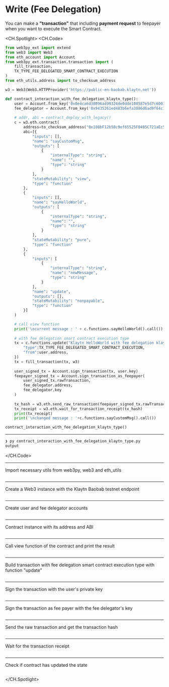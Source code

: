 # Write (Fee Delegation)
You can make a **"transaction"** that including **payment request** to feepayer when you want to execute the Smart Contract.


<CH.Spotlight>
<CH.Code>

```py contract_interaction_with_fee_delegation_klaytn_type.py
from web3py_ext import extend
from web3 import Web3
from eth_account import Account
from web3py_ext.transaction.transaction import (
    fill_transaction,
    TX_TYPE_FEE_DELEGATED_SMART_CONTRACT_EXECUTION
)
from eth_utils.address import to_checksum_address

w3 = Web3(Web3.HTTPProvider('https://public-en-baobab.klaytn.net'))

def contract_interaction_with_fee_delegation_klaytn_type():
    user = Account.from_key('0x0e4ca6d38096ad99324de0dde108587e5d7c600165ae4cd6c2462c597458c2b8')
    fee_delegator = Account.from_key('0x9435261ed483b6efa3886d6ad9f64c12078a0e28d8d80715c773e16fc000cff4')
    
    # addr, abi = contract_deploy_with_legacy()
    c = w3.eth.contract(
        address=to_checksum_address("0x108bF12b50c9ef65525F0495C721aEc55015e111"), 
        abi=[{
            "inputs": [],
            "name": "sayCustomMsg",
            "outputs": [
                {
                    "internalType": "string",
                    "name": "",
                    "type": "string"
                }
            ],
            "stateMutability": "view",
            "type": "function"
        },
        {
            "inputs": [],
            "name": "sayHelloWorld",
            "outputs": [
                {
                    "internalType": "string",
                    "name": "",
                    "type": "string"
                }
            ],
            "stateMutability": "pure",
            "type": "function"
        },
        {
            "inputs": [
                {
                    "internalType": "string",
                    "name": "newMessage",
                    "type": "string"
                }
            ],
            "name": "update",
            "outputs": [],
            "stateMutability": "nonpayable",
            "type": "function"
        }]
    )

    # call view function
    print('\ncurrent message : ' + c.functions.sayHelloWorld().call())
    
    # with fee delegation smart contract execution type
    tx = c.functions.update("Klaytn HelloWorld with fee delegation klaytn type tx").build_transaction({
        "type":TX_TYPE_FEE_DELEGATED_SMART_CONTRACT_EXECUTION,
        "from":user.address,
    })
    tx = fill_transaction(tx, w3)
    
    user_signed_tx = Account.sign_transaction(tx, user.key)
    feepayer_signed_tx = Account.sign_transaction_as_feepayer(
        user_signed_tx.rawTransaction,
        fee_delegator.address,
        fee_delegator.key
    )
    
    tx_hash = w3.eth.send_raw_transaction(feepayer_signed_tx.rawTransaction)
    tx_receipt = w3.eth.wait_for_transaction_receipt(tx_hash)
    print(tx_receipt)
    print('\nchanged message : '+c.functions.sayCustomMsg().call())

contract_interaction_with_fee_delegation_klaytn_type()
```




---
```zsh output
❯ py contract_interaction_with_fee_delegation_klaytn_type.py
output
```
</CH.Code>

---
Import necessary utils from web3py, web3 and eth_utils
```py contract_interaction_with_fee_delegation_klaytn_type.py focus=1:8

```
---
Create a Web3 instance with the Klaytn Baobab testnet endpoint
```py contract_interaction_with_fee_delegation_klaytn_type.py focus=10

```
---
Create user and fee delegator accounts
```py contract_interaction_with_fee_delegation_klaytn_type.py focus=13:14

```
---
Contract instance with its address and ABI
```py contract_interaction_with_fee_delegation_klaytn_type.py focus=17:58

```
---
Call view function of the contract and print the result
```py contract_interaction_with_fee_delegation_klaytn_type.py focus=60:61

```
---
Build transaction with fee delegation smart contract execution type with function "update"
```py contract_interaction_with_fee_delegation_klaytn_type.py focus=63:68

```
---
Sign the transaction with the user's private key
```py contract_interaction_with_fee_delegation_klaytn_type.py focus=70

```
---
Sign the transaction as fee payer with the fee delegator's key
```py contract_interaction_with_fee_delegation_klaytn_type.py focus=71:75

```
---
Send the raw transaction and get the transaction hash
```py contract_interaction_with_fee_delegation_klaytn_type.py focus=77

```
---
Wait for the transaction receipt
```py contract_interaction_with_fee_delegation_klaytn_type.py focus=78:79

```
---
Check if contract has updated the state
```py contract_interaction_with_fee_delegation_klaytn_type.py focus=80

```


</CH.Spotlight>
